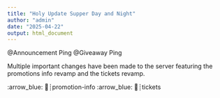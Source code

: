 ```yaml
---
title: "Holy Update Supper Day and Night"
author: "admin"
date: "2025-04-22"
output: html_document
---
```


@Announcement Ping @Giveaway Ping 

Multiple important changes have been made to the server featuring the promotions info revamp and the tickets revamp.

:arrow_blue: ⁠📝┊promotion-info 
:arrow_blue: ⁠🎫┊tickets
